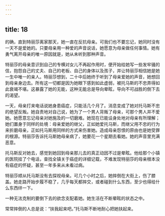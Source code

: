 ```yaml
---
---
---
```

title: 18
---



的确，直到特丽莎离家那天，她一直在反抗母亲。可我们也不要忘记，她同时没有一天不是爱她的。只要母亲用一种爱的声音说话，她愿意为母亲做任何事情。她有勇气离开母亲的唯一原因就是，她从未听到那种声音。

特丽莎的母亲意识到自己的专横对女儿不再起作用时，便开始给她写一些发牢骚的信，抱怨自己的丈夫、自己的老板、自己的身体以及孩子，并让特丽莎相信她是她一生中唯一的亲人。特丽莎想到，二十中后她终于听到了母亲爱她的声音，她想回到母亲身边去。所有这一切都是因为她眼下感到如此虚弱，被托马斯的不忠弄得如此衰竭不堪。这暴露了她的无能，这种无能总是导向晕眩，导向不可战胜的倒下去的渴望。

一天，母亲打来电话说她身患癌症，只能活几个月了。消息变成了她对托马斯不忠的绝望反叛。她自责地对自己说，她为了一个男人背叛了母亲，可那个男人并不爱她。她愿意忘记母亲对她施及的一切磨难。她现在已能设身处地对母亲有所理解；她们置身于同样的处境：母亲爱她的继父，正如她爱托马斯，而继父用不忠的行为来折磨母亲，正如托马斯用同样的方式来伤害她。造成母亲怨恨的原由也是她受罪的根源。特丽莎告诉托马斯她母亲病了，她要花一个星期去看她。她的声音里充满恶意。

托马斯反对她去，感觉到她回到母亲那儿去的真正动因不过是晕眩。他给那个小镇的医院挂了个电话，查找全镇关于癌症的详细记载，不难发现特丽莎的母亲根本没有癌症的怀疑，甚至一年多来从未看过病。

特丽莎顺从托马斯没有去探视母亲。可几个小时之后，她摔倒在大街上，伤了膝盖。她走路开始步履不稳了，几乎每天都摔交，或者碰到什么东西，至少也得给什么东西绊一下。

一种无法克制的要倒下去的欲念支配着她。她生活在不断晕眩的状态之中。

常常摔倒的人总是说：“扶我起来吧。”托马斯不断地耐心把她扶起来。